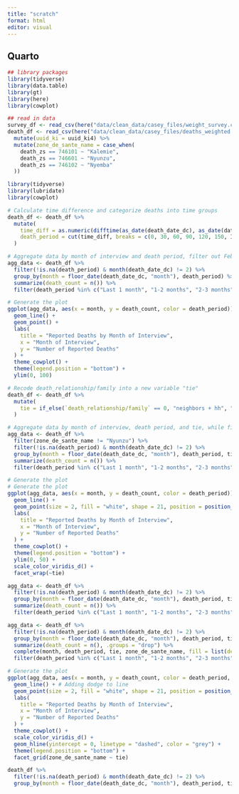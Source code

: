```yaml
---
title: "scratch"
format: html
editor: visual
---
```


## Quarto

```r
## library packages
library(tidyverse)
library(data.table)
library(gt)
library(here)
library(cowplot)

## read in data
survey_df <- read_csv(here("data/clean_data/casey_files/weight_survey.csv"))
death_df <- read_csv(here("data/clean_data/casey_files/deaths_weighted.csv")) %>%
  mutate(uuid_ki = uuid_ki4) %>%
  mutate(zone_de_sante_name = case_when(
    death_zs == 746101 ~ "Kalemie",
    death_zs == 746601 ~ "Nyunzu",
    death_zs == 746102 ~ "Nyemba"
  ))
```

```r
library(tidyverse)
library(lubridate)
library(cowplot)

# Calculate time difference and categorize deaths into time groups
death_df <- death_df %>%
  mutate(
    time_diff = as.numeric(difftime(as_date(death_date_dc), as_date(date_join_final_death), units = "days")),
    death_period = cut(time_diff, breaks = c(0, 30, 60, 90, 120, 150, Inf), labels = c("Last 1 month", "1-2 months", "2-3 months", "3-4 months", "4-5 months", "5+ months"))
  )

# Aggregate data by month of interview and death period, filter out February and NA
agg_data <- death_df %>%
  filter(!is.na(death_period) & month(death_date_dc) != 2) %>%
  group_by(month = floor_date(death_date_dc, "month"), death_period) %>%
  summarize(death_count = n()) %>%
  filter(death_period %in% c("Last 1 month", "1-2 months", "2-3 months"))

# Generate the plot
ggplot(agg_data, aes(x = month, y = death_count, color = death_period)) +
  geom_line() +
  geom_point() +
  labs(
    title = "Reported Deaths by Month of Interview",
    x = "Month of Interview",
    y = "Number of Reported Deaths"
  ) +
  theme_cowplot() +
  theme(legend.position = "bottom") +
  ylim(0, 100)
```

```r
# Recode death_relationship/family into a new variable "tie"
death_df <- death_df %>%
  mutate(
    tie = if_else(`death_relationship/family` == 0, "neighbors + hh", "kin")
  )

# Aggregate data by month of interview, death period, and tie, while filtering out February and NA
agg_data <- death_df %>%
  filter(zone_de_sante_name != "Nyunzu") %>%
  filter(!is.na(death_period) & month(death_date_dc) != 2) %>%
  group_by(month = floor_date(death_date_dc, "month"), death_period, tie) %>%
  summarize(death_count = n()) %>%
  filter(death_period %in% c("Last 1 month", "1-2 months", "2-3 months"))

# Generate the plot
# Generate the plot
ggplot(agg_data, aes(x = month, y = death_count, color = death_period)) +
  geom_line() +
  geom_point(size = 2, fill = "white", shape = 21, position = position_dodge2(.1)) +
  labs(
    title = "Reported Deaths by Month of Interview",
    x = "Month of Interview",
    y = "Number of Reported Deaths"
  ) +
  theme_cowplot() +
  theme(legend.position = "bottom") +
  ylim(0, 50) +
  scale_color_viridis_d() +
  facet_wrap(~tie)
```

```r
agg_data <- death_df %>%
  filter(!is.na(death_period) & month(death_date_dc) != 2) %>%
  group_by(month = floor_date(death_date_dc, "month"), death_period, tie, zone_de_sante_name) %>%
  summarize(death_count = n()) %>%
  filter(death_period %in% c("Last 1 month", "1-2 months", "2-3 months"))

agg_data <- death_df %>%
  filter(!is.na(death_period) & month(death_date_dc) != 2) %>%
  group_by(month = floor_date(death_date_dc, "month"), death_period, tie, zone_de_sante_name) %>%
  summarize(death_count = n(), .groups = "drop") %>%
  complete(month, death_period, tie, zone_de_sante_name, fill = list(death_count = 0)) %>%
  filter(death_period %in% c("Last 1 month", "1-2 months", "2-3 months"))

# Generate the plot
ggplot(agg_data, aes(x = month, y = death_count, color = death_period, linetype = death_period)) +
  geom_line() + # Adding dodge to line
  geom_point(size = 2, fill = "white", shape = 21, position = position_dodge2(.1)) + # Adding dodge to points
  labs(
    title = "Reported Deaths by Month of Interview",
    x = "Month of Interview",
    y = "Number of Reported Deaths"
  ) +
  theme_cowplot() +
  scale_color_viridis_d() +
  geom_hline(yintercept = 0, linetype = "dashed", color = "grey") +
  theme(legend.position = "bottom") +
  facet_grid(zone_de_sante_name ~ tie)
```

```r
death_df %>%
  filter(!is.na(death_period) & month(death_date_dc) != 2) %>%
  group_by(month = floor_date(death_date_dc, "month"), death_period, tie)
```

